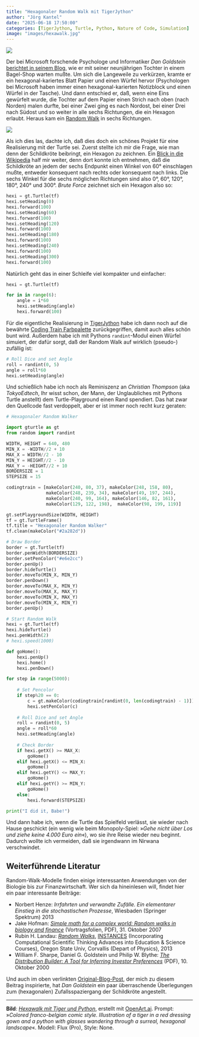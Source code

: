 ```yaml
---
title: "Hexagonaler Random Walk mit TigerJython"
author: "Jörg Kantel"
date: "2025-06-18 17:50:00"
categories: [TigerJython, Turtle, Python, Nature of Code, Simulation]
image: "images/hexawalk.jpg"
---
```


[![](images/hexawalk-b.jpg)](https://www.flickr.com/photos/schockwellenreiter/54598377130/)

Der bei Microsoft forschende Psychologe und Informatiker *Dan Goldstein* [berichtet in seinem Blog](https://www.decisionsciencenews.com/?p=6464), wie er mit seiner neunjährigen Tochter in einem Bagel-Shop warten mußte. Um sich die Langeweile zu verkürzen, kramte er ein hexagonal-kariertes Blatt Papier und einen Würfel hervor (Psychologen bei Microsoft haben immer einen hexagonal-karierten Notizblock und einen Würfel in der Tasche). Und dann entschied er, daß, wenn eine Eins gewürfelt wurde, die Tochter auf dem Papier einen Strich nach oben (nach Norden) malen durfte, bei einer Zwei ging es nach Nordost, bei einer Drei nach Südost und so weiter in alle sechs Richtungen, die ein Hexagon erlaubt. Heraus kam ein [Random Walk](https://de.wikipedia.org/wiki/Random_Walk) in sechs Richtungen.

[![](images/hexawalk-o.jpg)](https://www.flickr.com/photos/schockwellenreiter/54596446850/)

Als ich dies las, dachte ich, daß dies doch ein schönes Projekt für eine Realisierung mit der Turtle sei. Zuerst stellte ich mir die Frage, wie man denn der Schildkröte beibringt, ein Hexagon zu zeichnen. Ein [Blick in die Wikipedia](https://de.wikipedia.org/wiki/Sechseck) half mir weiter, denn dort konnte ich entnehmen, daß die Schildkröte an jedem der sechs Endpunkt einen Winkel von $60°$ einschlagen mußte, entweder konsequent nach rechts oder konsequent nach links. Die sechs Winkel für die sechs möglichen Richtungen sind also $0°$, $60°$, $120°$, $180°$, $240°$ und $300°$. *Brute Force* zeichnet sich ein Hexagon also so:

~~~python
hexi = gt.Turtle(tf)
hexi.setHeading(0)
hexi.forward(100)
hexi.setHeading(60)
hexi.forward(100)
hexi.setHeading(120)
hexi.forward(100)
hexi.setHeading(180)
hexi.forward(100)
hexi.setHeading(240)
hexi.forward(100)
hexi.setHeading(300)
hexi.forward(100)
~~~

Natürlich geht das in einer Schleife viel kompakter und einfacher:

~~~python
hexi = gt.Turtle(tf)

for in in range(6):
    angle = i*60
    hexi.setHeading(angle)
    hexi.forward(100)
~~~

Für die eigentliche Realisierung in [TigerJython](http://cognitiones.kantel-chaos-team.de/programmierung/python/tigerjython.html) habe ich dann noch auf die bewährte [Coding Train Farbpalette](http://cognitiones.kantel-chaos-team.de/multimedia/farbpaletten/codingtrainfarben.html) zurückgegriffen, damit auch alles schön bunt wird. Außerdem habe ich mit Pythons `randint`-Modul einen Würfel simuiert, der dafür sorgt, daß der Random Walk auf wirklich (pseudo-) zufällig ist:

~~~python
# Roll Dice and set Angle
roll = randint(0, 5)
angle = roll*60
hexi.setHeading(angle)
~~~

Und schießlich habe ich noch als Reminiszenz an *Christian Thompson* (aka *TokyoEdtech*, Ihr wisst schon, der Mann, der Unglaubliches mit Pythons Turtle anstellt) dem Turtle-Playground einen Rand spendiert. Das hat zwar den Quellcode fast verdoppelt, aber er ist immer noch recht kurz geraten:

~~~python
# Hexagonaler Random Walker

import gturtle as gt
from random import randint

WIDTH, HEIGHT = 640, 480
MIN_X = -WIDTH//2 + 10
MAX_X = WIDTH//2 - 10
MIN_Y = HEIGHT//2 - 10
MAX_Y = -HEIGHT//2 + 10 
BORDERSIZE = 1
STEPSIZE = 15

codingtrain = [makeColor(240, 80, 37), makeColor(248, 158, 80),
               makeColor(248, 239, 34), makeColor(49, 197, 244),
               makeColor(240, 99, 164), makeColor(146, 82, 161),
               makeColor(129, 122, 198),  makeColor(98, 199, 119)]

gt.setPlaygroundSize(WIDTH, HEIGHT)
tf = gt.TurtleFrame()
tf.title = "Hexagonaler Random Walker"
tf.clean(makeColor("#2a282d"))

# Draw Border
border = gt.Turtle(tf)
border.penWidth(BORDERSIZE)
border.setPenColor("#e6e2cc")
border.penUp()
border.hideTurtle()
border.moveTo(MIN_X, MIN_Y)
border.penDown()
border.moveTo(MAX_X, MIN_Y)
border.moveTo(MAX_X, MAX_Y)
border.moveTo(MIN_X, MAX_Y)
border.moveTo(MIN_X, MIN_Y)
border.penUp()

# Start Random Walk
hexi = gt.Turtle(tf)
hexi.hideTurtle()
hexi.penWidth(2)
# hexi.speed(1000)

def goHome():
    hexi.penUp()
    hexi.home()
    hexi.penDown()

for step in range(5000):
    
    # Set Pencolor
    if step%20 == 0:
        c = gt.makeColor(codingtrain[randint(0, len(codingtrain) - 1)])
        hexi.setPenColor(c)
        
    # Roll Dice and set Angle
    roll = randint(0, 5)
    angle = roll*60
    hexi.setHeading(angle)
    
    # Check Border
    if hexi.getX() >= MAX_X:
        goHome()
    elif hexi.getX() <= MIN_X:
        goHome()
    elif hexi.getY() <= MAX_Y:
        goHome()
    elif hexi.getY() >= MIN_Y:
        goHome()
    else:
        hexi.forward(STEPSIZE)

print("I did it, Babe!")
~~~

Und dann habe ich, wenn die Turtle das Spielfeld verlässt, sie wieder nach Hause geschickt (ein wenig wie beim Monopoly-Spiel: »*Gehe nicht über Los und ziehe keine 4.000 Euro ein*«), wo sie ihre Reise wieder neu beginnt. Dadurch wollte ich vermeiden, daß sie irgendwann im Nirwana verschwindet.

## Weiterführende Literatur

Random-Walk-Modelle finden einige interessanten Anwendungen von der Biologie bis zur Finanzwirtschaft. Wer sich da hineinlesen will, findet hier ein paar interessante Beiträge:

- Norbert Henze: *Irrfahrten und verwandte Zufälle. Ein elementarer Einstieg in die stochastischen Prozesse*, Wiesbaden (Springer Spektrum) 2013
- Jake Hofman: *[Simple math for a complex world: Random walks in biology and finance](http://jakehofman.com/talks/dalton_hunter_20071031.pdf)* (Vortragsfolien, PDF), 31.&nbsp;Oktober&nbsp;2007
- Rubin H. Landau: *[Random Walks](https://sites.science.oregonstate.edu/~landaur/INSTANCES/WebModules/5_RandomWalk/RandomWalk.html)*, [INSTANCES](https://sites.science.oregonstate.edu/~landaur/INSTANCES/index.html) (Incorporating Computational Scientific Thinking Advances into Education & Science Courses), Oregon State Univ, Corvallis (Depart of Physics), 2013
- William F. Sharpe, Daniel G. Goldstein und Philip W. Blythe: *[The Distribution Builder: A Tool for Inferring Investor Preferences](https://web.stanford.edu/~wfsharpe/art/qpaper/qpaper.pdf)* (PDF),  10. Oktober 2000

Und auch im oben verlinkten [Original-Blog-Post](https://www.decisionsciencenews.com/?p=6464), der mich zu diesem Beitrag inspirierte, hat *Dan Goldstein* ein paar überraschende Überlegungen zum (hexagonalen) Zufallsspaziergang der Schildkröte angestellt.

---

**Bild**: *[Hexawalk mit Tiger und Python](https://www.flickr.com/photos/schockwellenreiter/54598377130/)*, erstellt mit [OpenArt.ai](https://openart.ai/home). Prompt: »*Colored franco-belgian comic style. Illustration of a tiger in a red dressing gown and a python with glasses wandering through a surreal, hexagonal landscape*«. Modell: Flux (Pro), Style: None.